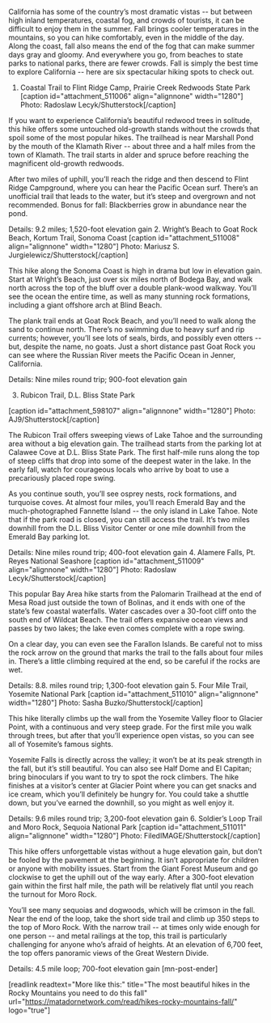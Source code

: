 California has some of the country’s most dramatic vistas -- but between high inland temperatures, coastal fog, and crowds of tourists, it can be difficult to enjoy them in the summer. Fall brings cooler temperatures in the mountains, so you can hike comfortably, even in the middle of the day. Along the coast, fall also means the end of the fog that can make summer days gray and gloomy. And everywhere you go, from beaches to state parks to national parks, there are fewer crowds. Fall is simply the best time to explore California -- here are six spectacular hiking spots to check out.
1. Coastal Trail to Flint Ridge Camp, Prairie Creek Redwoods State Park
[caption id="attachment_511006" align="alignnone" width="1280"] Photo: Radoslaw Lecyk/Shutterstock[/caption]

If you want to experience California’s beautiful redwood trees in solitude, this hike offers some untouched old-growth stands without the crowds that spoil some of the most popular hikes. The trailhead is near Marshall Pond by the mouth of the Klamath River -- about three and a half miles from the town of Klamath. The trail starts in alder and spruce before reaching the magnificent old-growth redwoods.

After two miles of uphill, you’ll reach the ridge and then descend to Flint Ridge Campground, where you can hear the Pacific Ocean surf. There’s an unofficial trail that leads to the water, but it’s steep and overgrown and not recommended. Bonus for fall: Blackberries grow in abundance near the pond.

Details: 9.2 miles; 1,520-foot elevation gain
2. Wright’s Beach to Goat Rock Beach, Kortum Trail, Sonoma Coast
[caption id="attachment_511008" align="alignnone" width="1280"] Photo: Mariusz S. Jurgielewicz/Shutterstock[/caption]

This hike along the Sonoma Coast is high in drama but low in elevation gain. Start at Wright’s Beach, just over six miles north of Bodega Bay, and walk north across the top of the bluff over a double plank-wood walkway. You’ll see the ocean the entire time, as well as many stunning rock formations, including a giant offshore arch at Blind Beach.

The plank trail ends at Goat Rock Beach, and you’ll need to walk along the sand to continue north. There’s no swimming due to heavy surf and rip currents; however, you’ll see lots of seals, birds, and possibly even otters -- but, despite the name, no goats. Just a short distance past Goat Rock you can see where the Russian River meets the Pacific Ocean in Jenner, California.

Details: Nine miles round trip; 900-foot elevation gain

3. Rubicon Trail, D.L. Bliss State Park

[caption id="attachment_598107" align="alignnone" width="1280"] Photo: AJ9/Shutterstock[/caption]

The Rubicon Trail offers sweeping views of Lake Tahoe and the surrounding area without a big elevation gain. The trailhead starts from the parking lot at Calawee Cove at D.L. Bliss State Park. The first half-mile runs along the top of steep cliffs that drop into some of the deepest water in the lake. In the early fall, watch for courageous locals who arrive by boat to use a precariously placed rope swing.

As you continue south, you’ll see osprey nests, rock formations, and turquoise coves. At almost four miles, you’ll reach Emerald Bay and the much-photographed Fannette Island -- the only island in Lake Tahoe. Note that if the park road is closed, you can still access the trail. It’s two miles downhill from the D.L. Bliss Visitor Center or one mile downhill from the Emerald Bay parking lot.

Details: Nine miles round trip; 400-foot elevation gain
4. Alamere Falls, Pt. Reyes National Seashore
[caption id="attachment_511009" align="alignnone" width="1280"] Photo: Radoslaw Lecyk/Shutterstock[/caption]

This popular Bay Area hike starts from the Palomarin Trailhead at the end of Mesa Road just outside the town of Bolinas, and it ends with one of the state’s few coastal waterfalls. Water cascades over a 30-foot cliff onto the south end of Wildcat Beach. The trail offers expansive ocean views and passes by two lakes; the lake even comes complete with a rope swing.

On a clear day, you can even see the Farallon Islands. Be careful not to miss the rock arrow on the ground that marks the trail to the falls about four miles in. There’s a little climbing required at the end, so be careful if the rocks are wet.

Details: 8.8. miles round trip; 1,300-foot elevation gain
5. Four Mile Trail, Yosemite National Park
[caption id="attachment_511010" align="alignnone" width="1280"] Photo: Sasha Buzko/Shutterstock[/caption]

This hike literally climbs up the wall from the Yosemite Valley floor to Glacier Point, with a continuous and very steep grade. For the first mile you walk through trees, but after that you’ll experience open vistas, so you can see all of Yosemite’s famous sights.

Yosemite Falls is directly across the valley; it won’t be at its peak strength in the fall, but it’s still beautiful. You can also see Half Dome and El Capitan; bring binoculars if you want to try to spot the rock climbers. The hike finishes at a visitor’s center at Glacier Point where you can get snacks and ice cream, which you’ll definitely be hungry for. You could take a shuttle down, but you’ve earned the downhill, so you might as well enjoy it.

Details: 9.6 miles round trip; 3,200-foot elevation gain
6. Soldier’s Loop Trail and Moro Rock, Sequoia National Park
[caption id="attachment_511011" align="alignnone" width="1280"] Photo: FiledIMAGE/Shutterstock[/caption]

This hike offers unforgettable vistas without a huge elevation gain, but don’t be fooled by the pavement at the beginning. It isn’t appropriate for children or anyone with mobility issues. Start from the Giant Forest Museum and go clockwise to get the uphill out of the way early. After a 300-foot elevation gain within the first half mile, the path will be relatively flat until you reach the turnout for Moro Rock.

You’ll see many sequoias and dogwoods, which will be crimson in the fall. Near the end of the loop, take the short side trail and climb up 350 steps to the top of Moro Rock. With the narrow trail -- at times only wide enough for one person -- and metal railings at the top, this trail is particularly challenging for anyone who’s afraid of heights. At an elevation of 6,700 feet, the top offers panoramic views of the Great Western Divide.

Details: 4.5 mile loop; 700-foot elevation gain [mn-post-ender]

[readlink readtext="More like this:" title="The most beautiful hikes in the Rocky Mountains you need to do this fall" url="https://matadornetwork.com/read/hikes-rocky-mountains-fall/" logo="true"]